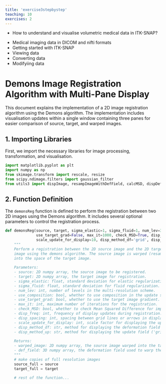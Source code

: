 ---
title: 'exercise3stepbystep'
teaching: 10
exercises: 2
---

:::::::::::::::::::::::::::::::::::::: questions 

- How to understand and visualise volumetric medical data in ITK-SNAP?

::::::::::::::::::::::::::::::::::::::::::::::::

::::::::::::::::::::::::::::::::::::: objectives

- Medical imaging data in DICOM and nifti formats
- Getting started with ITK-SNAP
- Viewing data
- Converting data
- Modifyiing data

::::::::::::::::::::::::::::::::::::::::::::::::

# Demons Image Registration Algorithm with Multi-Pane Display

This document explains the implementation of a 2D image registration algorithm using the Demons algorithm. The implementation includes visualisation updates within a single window containing three panes for easier comparison of source, target, and warped images.

## 1. Importing Libraries

First, we import the necessary libraries for image processing, transformation, and visualisation.

```python
import matplotlib.pyplot as plt
import numpy as np
from skimage.transform import rescale, resize
from scipy.ndimage.filters import gaussian_filter
from utils3 import dispImage, resampImageWithDefField, calcMSD, dispDefField
```


## 2. Function Definition

The `demonsReg` function is defined to perform the registration between two 2D images using the Demons algorithm. It includes several optional parameters to control the registration process.

```python
def demonsReg(source, target, sigma_elastic=1, sigma_fluid=1, num_lev=3, use_composition=False,
              use_target_grad=False, max_it=1000, check_MSD=True, disp_freq=5, disp_spacing=2, 
              scale_update_for_display=10, disp_method_df='grid', disp_method_up='arrows'):
    """
    Perform a registration between the 2D source image and the 2D target
    image using the demons algorithm. The source image is warped (resampled)
    into the space of the target image.
    
    Parameters:
    - source: 2D numpy array, the source image to be registered.
    - target: 2D numpy array, the target image for registration.
    - sigma_elastic: float, standard deviation for elastic regularization.
    - sigma_fluid: float, standard deviation for fluid regularization.
    - num_lev: int, number of levels in the multi-resolution scheme.
    - use_composition: bool, whether to use composition in the update step.
    - use_target_grad: bool, whether to use the target image gradient.
    - max_it: int, maximum number of iterations for the registration.
    - check_MSD: bool, whether to check Mean Squared Difference for improvements.
    - disp_freq: int, frequency of display updates during registration.
    - disp_spacing: int, spacing between grid lines or arrows in display.
    - scale_update_for_display: int, scale factor for displaying the update field.
    - disp_method_df: str, method for displaying the deformation field ('grid' or 'arrows').
    - disp_method_up: str, method for displaying the update field ('grid' or 'arrows').
    
    Returns:
    - warped_image: 2D numpy array, the source image warped into the target image space.
    - def_field: 3D numpy array, the deformation field used to warp the source image.
    """
    # make copies of full resolution images
    source_full = source
    target_full = target
    
    # rest of the function...
```

